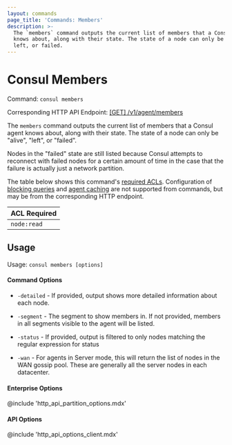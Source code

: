 ```yaml
---
layout: commands
page_title: 'Commands: Members'
description: >-
  The `members` command outputs the current list of members that a Consul agent
  knows about, along with their state. The state of a node can only be alive,
  left, or failed.
---
```


# Consul Members

Command: `consul members`

Corresponding HTTP API Endpoint: [\[GET\] /v1/agent/members](/api-docs/agent#list-members)

The `members` command outputs the current list of members that a Consul
agent knows about, along with their state. The state of a node can only
be "alive", "left", or "failed".

Nodes in the "failed" state are still listed because Consul attempts to
reconnect with failed nodes for a certain amount of time in the case
that the failure is actually just a network partition.

The table below shows this command's [required ACLs](/api-docs/api-structure#authentication). Configuration of
[blocking queries](/api-docs/features/blocking) and [agent caching](/api-docs/features/caching)
are not supported from commands, but may be from the corresponding HTTP endpoint.

| ACL Required |
| ------------ |
| `node:read`  |

## Usage

Usage: `consul members [options]`

#### Command Options

- `-detailed` - If provided, output shows more detailed information
  about each node.

- `-segment` <EnterpriseAlert inline /> - The segment to show members in. If not provided, members
  in all segments visible to the agent will be listed.

- `-status` - If provided, output is filtered to only nodes matching
  the regular expression for status

- `-wan` - For agents in Server mode, this will return the list of nodes
  in the WAN gossip pool. These are generally all the server nodes in
  each datacenter.

#### Enterprise Options

@include 'http_api_partition_options.mdx'

#### API Options

@include 'http_api_options_client.mdx'
